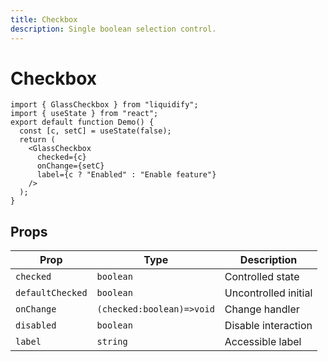 ```yaml
---
title: Checkbox
description: Single boolean selection control.
---
```


# Checkbox

```tsx live
import { GlassCheckbox } from "liquidify";
import { useState } from "react";
export default function Demo() {
  const [c, setC] = useState(false);
  return (
    <GlassCheckbox
      checked={c}
      onChange={setC}
      label={c ? "Enabled" : "Enable feature"}
    />
  );
}
```

## Props

| Prop             | Type                      | Description          |
| ---------------- | ------------------------- | -------------------- |
| `checked`        | `boolean`                 | Controlled state     |
| `defaultChecked` | `boolean`                 | Uncontrolled initial |
| `onChange`       | `(checked:boolean)=>void` | Change handler       |
| `disabled`       | `boolean`                 | Disable interaction  |
| `label`          | `string`                  | Accessible label     |
